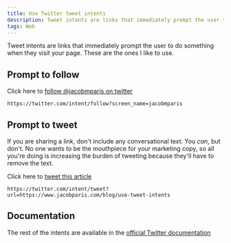 ```yaml
---
title: Use Twitter tweet intents
description: Tweet intents are links that immediately prompt the user to do something.
tags: Web
---
```


Tweet intents are links that immediately prompt the user to do something when they visit your page. These are the ones I like to use.

## Prompt to follow

Click here to [follow @jacobmparis on twitter](https://twitter.com/intent/follow?screen_name=jacobmparis)

```
https://twitter.com/intent/follow?screen_name=jacobmparis
```

## Prompt to tweet

If you are sharing a link, don't include any conversational text. You _can_, but don't. No one wants to be the mouthpiece for your marketing copy, so all you're doing is increasing the burden of tweeting because they'll have to remove the text.

Click here to [tweet this article](https://twitter.com/intent/tweet?url=https://www.jacobparis.com/blog/use-tweet-intents)

```
https://twitter.com/intent/tweet?url=https://www.jacobparis.com/blog/use-tweet-intents
```

## Documentation

The rest of the intents are available in the [official Twitter documentation](https://developer.twitter.com/en/docs/twitter-for-websites/tweet-button/guides/web-intent)
